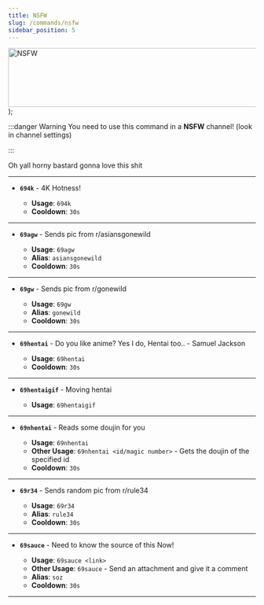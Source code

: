 ```yaml
---
title: NSFW
slug: /commands/nsfw
sidebar_position: 5
---
```


  <span>
    <img
    width="688"
    height="120"
    src={"https://i.imgur.com/oe4iK5i.gif"}
    alt="NSFW"
    style={{
      height: "auto"
    }}
    />
  </span>
);

:::danger Warning
You need to use this command in a **NSFW** channel!
(look in channel settings)

<NSFWButton />
:::

Oh yall horny bastard gonna love this shit

---

- **`694k`** - 4K Hotness!

  - **Usage**: `694k`
  - **Cooldown**: `30s`

---

- **`69agw`** - Sends pic from r/asiansgonewild

  - **Usage**: `69agw`
  - **Alias**: `asiansgonewild`
  - **Cooldown**: `30s`

---

- **`69gw`** - Sends pic from r/gonewild

  - **Usage**: `69gw`
  - **Alias**: `gonewild`
  - **Cooldown**: `30s`

---

- **`69hentai`** - Do you like anime? Yes I do, Hentai too.. - Samuel Jackson

  - **Usage**: `69hentai`
  - **Cooldown**: `30s`

---

- **`69hentaigif`** - Moving hentai

  - **Usage**: `69hentaigif`

---

- **`69nhentai`** - Reads some doujin for you

  - **Usage**: `69nhentai`
  - **Other Usage**: `69nhentai <id/magic number>` - Gets the doujin of the specified id
  - **Cooldown**: `30s`

---

- **`69r34`** - Sends random pic from r/rule34

  - **Usage**: `69r34`
  - **Alias**: `rule34`
  - **Cooldown**: `30s`

---

- **`69sauce`** - Need to know the source of this Now!

  - **Usage**: `69sauce <link>`
  - **Other Usage**: `69sauce` - Send an attachment and give it a comment
  - **Alias**: `soz`
  - **Cooldown**: `30s`

---

